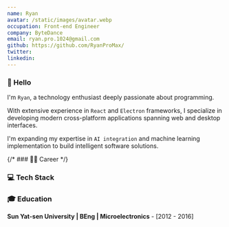 ```yaml
---
name: Ryan
avatar: /static/images/avatar.webp
occupation: Front-end Engineer
company: ByteDance
email: ryan.pro.1024@gmail.com
github: https://github.com/RyanProMax/
twitter:
linkedin:
---
```



### 👋 Hello

I'm `Ryan`, a technology enthusiast deeply passionate about programming.

With extensive experience in `React` and `Electron` frameworks, I specialize in developing modern cross-platform applications spanning web and desktop interfaces.

I'm expanding my expertise in `AI integration` and machine learning implementation to build intelligent software solutions.

{/* ### 👨‍💻 Career */}

### 💻 Tech Stack

<FamiliarTechStack />

### 🎓 Education

**Sun Yat-sen University | BEng | Microelectronics** - [2012 - 2016]
